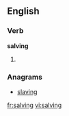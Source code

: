 
==English==

===Verb===
'''salving'''

# {{present participle of|[[salve]]}}

===Anagrams===
* [[slaving#English|slaving]]

[[fr:salving]]
[[vi:salving]]